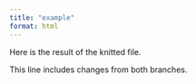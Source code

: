 ```yaml
---
title: "example"
format: html
---
```


Here is the result of the knitted file.

This line includes changes from both branches.